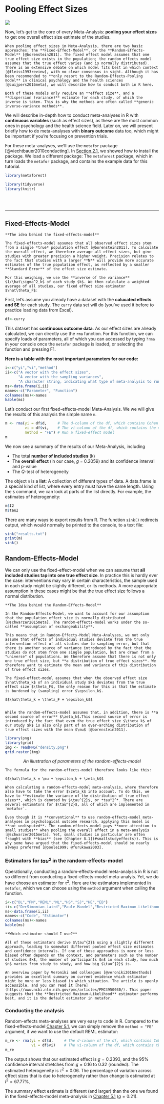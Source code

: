 # Pooling Effect Sizes {#pool}

![](pooling.jpg)

Now, let's get to the core of every Meta-Analysis: **pooling your effect sizes** to get one overall effect size estimate of the studies.

```block
When pooling effect sizes in Meta-Analysis, there are two basic approaches: the **Fixed-Effect-Model**, or the **Random-Effects-Model** [@borenstein2011]. The fixed effect model assumes that one true effect size exists in the population; the random effects model assumes that the true effect varies (and is normally distributed). There is an extensive debate on which model fits best in which context [@fleiss1993review], with no clear consensus in sight. Although it has been recommended to **only resort to the Random-Effects-Pooling model** in clinical psychology and the health sciences [@cuijpers2016meta], we will describe how to conduct both in R here.

Both of these models only require an **effect size**, and a **dispersion (variance)** estimate for each study, of which the inverse is taken. This is why the methods are often called **generic inverse-variance methods**.
```

We will describe in-depth how to conduct meta-analyses in R with **continuous variables** (such as effect sizes), as these are the most common ones in psychology and the health science field. Later on, we will present briefly how to do meta-analyses with **binary outcome** data too, which might be important if you're focusing on prevention trials.

For these meta-analyses, we'll use the `metafor` package [@viechtbauer2010conducting]. In [Section 2.1](#RStudio), we showed how to install the package. We load a different package: The `metaforest` package, which in turn loads the `metafor` package, and contains the example data for this tutorial.

```r
library(metaforest)
```

```r
library(tidyverse)
library(knitr)
```

<br><br>

---

## Fixed-Effects-Model {#fixedef}


```block
**The idea behind the fixed-effects-model**

The fixed-effects-model assumes that all observed effect sizes stem from a single *true* population effect [@borenstein2011]. To calculate the overall effect, we therefore average all effect sizes, but give studies with greater precision a higher weight. Precision relates to the fact that studies with a larger **N** will provide more accurate estimates of the true population effect, as reflected by a smaller **Standard Error** of the effect size estimate.

For this weighing, we use the **inverse of the variance** $1/\hat\sigma^2_k$ of each study $k$. We then calculate a weighted average of all studies, our fixed effect size estimator $\hat\theta_F$:
```

\begin{equation}
\hat\theta_F = \frac{\sum\limits_{k=1}^K \hat\theta_k/ \hat\sigma^2_k}{\sum\limits_{k=1}^K 1/\hat\sigma^2_k}
\end{equation}


First, let's assume you already have a dataset with the **calucated effects and SE** for each study. The `curry` data set will do (you've used it before to practice loading data from Excel).

```r
df<-curry
```

This dataset has **continuous outcome data**. As our effect sizes are already calculated, we can directly use the `rma` function. For this function, we can specify loads of parameters, all of which you can accessed by typing `?rma` in your console once the `metafor` package is loaded, or selecting the function and pressing F1.
  
**Here is a table with the most important parameters for our code:**

```r
i<-c("yi","vi","method")
ii<-c("A vector with the effect sizes",
      "A vector with the sampling variances",
      "A character string, indicating what type of meta-analysis to run. FE runs a fixed-effect model")
ms<-data.frame(i,ii)
names<-c("Parameter", "Function")
colnames(ms)<-names
kable(ms)
```

Let's conduct our first fixed-effects-model Meta-Analysis. We we will give the results of this analysis the simple name `m`.

```r
m <- rma(yi = df$d,     # The d-column of the df, which contains Cohen's d
         vi = df$vi,    # The vi-column of the df, which contains the variances
         method = "FE") # Run a fixed-effect model
m

```

We now see a summary of the results of our Meta-Analysis, including

* The total **number of included studies** (k)
* The **overall effect** (in our case, *g* = 0.2059) and its confidence interval and p-value
* The *Q*-test of heterogeneity

The object `m` is a **list**: A collection of different types of data. A data.frame is a special kind of list, where every entry must have the same length. Using the `$` command, we can look at parts of the list directly. For example, the estimates of heterogeneity:

```r
m$I2
m$tau2
```

There are many ways to export results from R. The function `sink()` redirects
output, which would normally be printed to the console, to a text file:

```r
sink("results.txt")
print(m)
sink()
```


## Random-Effects-Model {#random}

We can only use the fixed-effect-model when we can assume that **all included studies tap into one true effect size**. In practice this is hardly ever the case: interventions may vary in certain characteristics, the sample used in each study might be slightly different, or its methods. A more appropriate assumption in these cases might be that the true effect size follows a normal distribution.

```block
**The Idea behind the Random-Effects-Model**

In the Random-Effects-Model, we want to account for our assumption that the population effect size is normally distributed [@schwarzer2015meta]. The random-effects-model works under the so-called **assumption of exchangeability**. 

This means that in Random-Effects-Model Meta-Analyses, we not only assume that effects of individual studies deviate from the true intervention effect of all studies due to sampling error, but that there is another source of variance introduced by the fact that the studies do not stem from one single population, but are drawn from a "universe" of populations. We therefore assume that there is not only one true effect size, but **a distribution of true effect sizes**. We therefore want to estimate the mean and variance of this distribution of true effect sizes.

The fixed-effect-model assumes that when the observed effect size $\hat\theta_k$ of an individual study $k$ deviates from the true effect size $\theta_F$, the only reason for this is that the estimate is burdened by (sampling) error $\epsilon_k$.

$$\hat\theta_k = \theta_F + \epsilon_k$$


While the random-effects-model assumes that, in addition, there is **a second source of error** $\zeta_k$.This second source of error is introduced by the fact that even the true effect size $\theta_k$ of our study $k$ is also only part of an over-arching distribution of true effect sizes with the mean $\mu$ [@borenstein2011]. 

```

```r
library(png)
library(grid)
img <- readPNG("density.png")
grid.raster(img)
```

<p style="text-align: center;">
*An illustration of  parameters of the random-effects-model*
</p>
 
```block
The formula for the random-effects-model therefore looks like this:

$$\hat\theta_k = \mu + \epsilon_k + \zeta_k$$

When calculating a random-effects-model meta-analysis, where therefore also have to take the error $\zeta_k$ into account. To do this, we have to **estimate the variance of the distribution of true effect sizes**, which is denoted by $\tau^{2}$, or *tau^2^*. There are several estimators for $\tau^{2}$, all of which are implemented in `metafor`.
```

```block
Even though it is **conventional** to use random-effects-model meta-analyses in psychological outcome research, applying this model is **not undisputed**. The random-effects-model pays **more attention to small studies** when pooling the overall effect in a meta-analysis [@schwarzer2015meta]. Yet, small studies in particular are often fraught with **bias** (see [Chapter 8.1](#smallstudyeffects)). This is why some have argued that the fixed-effects-model should be nearly always preferred [@poole1999; @furukawa2003].
```

### Estimators for *tau^2^* in the random-effects-model {#tau2}

Operationally, conducting a random-effects-model meta-analysis in R is not so different from conducting a fixed-effects-model meta-analyis. Yet, we do have choose an estimator for $\tau^{2}$. Here are the estimators implemented in `metafor`, which we can choose using the `method` argument when calling the function.

```r
i<-c("DL","PM","REML","ML","HS","SJ","HE","EB")
ii<-c("DerSimonian-Laird","Paule-Mandel","Restricted Maximum-Likelihood","Maximum-likelihood","Hunter-Schmidt","Sidik-Jonkman","Hedges","Empirical Bayes")
ms<-data.frame(i,ii)
names<-c("Code", "Estimator")
colnames(ms)<-names
kable(ms)
```

```block
**Which estimator should I use?**

All of these estimators derive $\tau^{2}$ using a slightly different approach, leading to somewhat different pooled effect size estimates and confidence intervals. If one of these approaches is more or less biased often depends on the context, and parameters such as the number of studies $k$, the number of participants $n$ in each study, how much $n$ varies from study to study, and how big $\tau^{2}$ is. 

An overview paper by Veroniki and colleagues [@veroniki2016methods] provides an excellent summary on current evidence which estimator might be more or less biased in which situation. The article is openly accessible, and you can read it [here](https://www.ncbi.nlm.nih.gov/pmc/articles/PMC4950030/). This paper suggests that the **Restricted Maximum-Likelihood** estimator performs best, and it is the default estimator in metafor.
```

### Conducting the analysis {#random.precalc}

Random-effects meta-analyses are very easy to code in R. Compared to the fixed-effects-model [Chapter 5.1](#fixedef), we can simply remove the `method = "FE"` argument, if we want to use the default REML estimator:

```r
m_re <- rma(yi = df$d,     # The d-column of the df, which contains Cohen's d
            vi = df$vi)    # The vi-column of the df, which contains the variances
m_re

```


The output shows that our estimated effect is $g=0.2393$, and the 95% confidence interval stretches from $g=0.16$ to $0.32$ (rounded). The estimated heterogeneity is $\tau^2 = 0.06$. The percentage of variation across effect sizes that is due to heterogeneity rather than change is estimated at $I^2 = 67.77\%$.

The summary effect estimate is different (and larger) than the one we found in the fixed-effects-model meta-analysis in [Chapter 5.1](#fixedef) ($g=0.21$).


